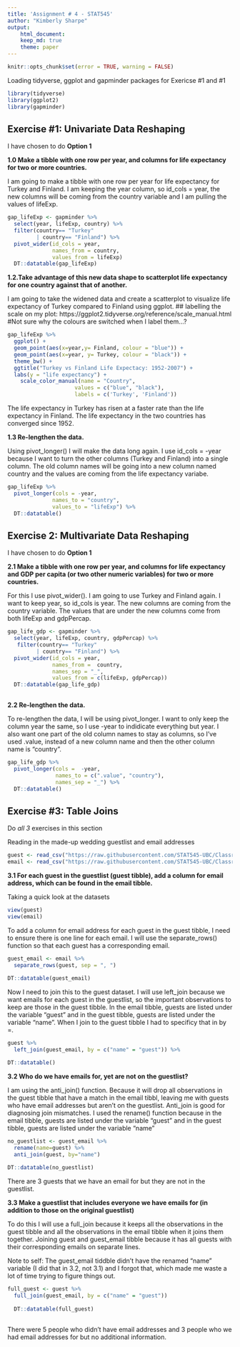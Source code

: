 ```yaml
---
title: 'Assignment # 4 - STAT545'
author: "Kimberly Sharpe"
output: 
    html_document:
    keep_md: true
    theme: paper
---
```


<!---The following chunk allows errors when knitting--->

```r
knitr::opts_chunk$set(error = TRUE, warning = FALSE)
```

Loading tidyverse, ggplot and gapminder packages for Exericse #1 and #1
```r
library(tidyverse)
library(ggplot2)
library(gapminder)
```

## Exercise #1: Univariate Data Reshaping 
I have chosen to do **Option 1**

**1.0 Make a tibble with one row per year, and columns for life expectancy for two or more countries.**

I am going to make a tibble with one row per year for life expectancy for Turkey and Finland. 
I am keeping the year column, so id_cols = year, the new columns will be coming from the country variable and I am pulling the values of lifeExp.
```r
gap_lifeExp <- gapminder %>% 
  select(year, lifeExp, country) %>% 
  filter(country== "Turkey" 
         | country== "Finland") %>% 
  pivot_wider(id_cols = year, 
              names_from = country,
              values_from = lifeExp)
  DT::datatable(gap_lifeExp)
```

**1.2.Take advantage of this new data shape to scatterplot life expectancy for one country against that of another.**

I am going to take the widened data and create a scatterplot to visualize life expectancy of Turkey compared to Finland using ggplot.
## labelling the scale on my plot: https://ggplot2.tidyverse.org/reference/scale_manual.html
#Not sure why the colours are switched when I label them...?
```r
gap_lifeExp %>% 
  ggplot() +
  geom_point(aes(x=year,y= Finland, colour = "blue")) +
  geom_point(aes(x=year, y= Turkey, colour = "black")) +
  theme_bw() +
  ggtitle("Turkey vs Finland Life Expectacy: 1952-2007") +
  labs(y = "life expectancy") +
    scale_color_manual(name = "Country",
                     values = c("blue", "black"), 
                     labels = c('Turkey', 'Finland'))
```


The life expectancy in Turkey has risen at a faster rate than the life expectancy in Finland. The life expectancy in the two countries has converged since 1952. 

**1.3 Re-lengthen the data.**

Using pivot_longer() I will make the data long again. I use id_cols = -year because I want to turn the other columns (Turkey and Finland) into a single column. The old column names will be going into a new column named country and the values are coming from the life expectancy variabe.

```r
gap_lifeExp %>% 
  pivot_longer(cols = -year,
              names_to = "country",
              values_to = "lifeExp") %>% 
  DT::datatable()
```


## Exercise 2: Multivariate Data Reshaping

I have chosen to do **Option 1** 

**2.1 Make a tibble with one row per year, and columns for life expectancy and GDP per capita (or two other numeric variables) for two or more countries.**

For this I use pivot_wider(). I am going to use Turkey and Finland again. I want to keep year, so id_cols is year. The new columns are coming from the country variable. The values that are under the new columns come from both lifeExp and gdpPercap. 
```r
gap_life_gdp <- gapminder %>% 
  select(year, lifeExp, country, gdpPercap) %>% 
   filter(country== "Turkey" 
         | country== "Finland") %>% 
  pivot_wider(id_cols = year,
              names_from =  country,
              names_sep = "_",
              values_from = c(lifeExp, gdpPercap)) 
  DT::datatable(gap_life_gdp)
  
```

**2.2 Re-lengthen the data.**

To re-lengthen the data, I will be using pivot_longer. I want to only keep the column year the same, so I use -year to indidicate everything but year. I also want one part of the old column names to stay as columns, so I've used .value, instead of a new column name and then the other column name is "country". 

```r
gap_life_gdp %>% 
  pivot_longer(cols =  -year,
               names_to = c(".value", "country"),
               names_sep = "_") %>% 
  DT::datatable()
```


## Exercise #3: Table Joins

Do *all 3* exercises in this section

Reading in the made-up wedding guestlist and email addresses

```r
guest <- read_csv("https://raw.githubusercontent.com/STAT545-UBC/Classroom/master/data/wedding/attend.csv")
email <- read_csv("https://raw.githubusercontent.com/STAT545-UBC/Classroom/master/data/wedding/emails.csv")
```

**3.1 For each guest in the guestlist (guest tibble), add a column for email address, which can be found in the email tibble.**

Taking a quick look at the datasets
```r
view(guest)
view(email)
```

To add a column for email address for each guest in the guest tibble, I need to ensure there is one line for each email. I will use the separate_rows() function so that each guest has a corresponding email. 
```r
guest_email <- email %>% 
  separate_rows(guest, sep = ", ") 
  
DT::datatable(guest_email)  
```


Now I need to join this to the guest dataset. I will use left_join because we want emails for each guest in the guestlist, so the important observations to keep are those in the guest tibble.
In the email tibble, guests are listed under the variable "guest" and in the guest tibble, guests are listed under the variable "name". When I join to the guest tibble I had to specificy that in by =.
 
```r
guest %>% 
  left_join(guest_email, by = c("name" = "guest")) %>% 

DT::datatable()
```
 
 
**3.2 Who do we have emails for, yet are not on the guestlist?**

I am using the anti_join() function. Because it will drop all observations in the guest tibble that have a match in the email tibbl, leaving me with guests who have email addresses but aren't on the guestlist. Anti_join is good for diagnosing join mismatches. 
I used the rename() function because in the email tibble, guests are listed under the variable "guest" and in the guest tibble, guests are listed under the variable "name"

```r
no_guestlist <- guest_email %>% 
  rename(name=guest) %>% 
  anti_join(guest, by="name")  
  
DT::datatable(no_guestlist)

```

There are 3 guests that we have an email for but they are not in the guestlist. 


**3.3 Make a guestlist that includes everyone we have emails for (in addition to those on the original guestlist)**

To do this I will use a full_join because it keeps all the observations in the guest tibble and all the observations in the email tibble when it joins them together. 
Joining guest and guest_email tibble because it has all guests with their corresponding emails on separate lines.

Note to self: The guest_email tiddble didn't have the renamed "name" variable (I did that in 3.2, not 3.1) and I forgot that, which made me waste a lot of time trying to figure things out.  

```r

full_guest <- guest %>% 
  full_join(guest_email, by = c("name" = "guest"))  
  
  DT::datatable(full_guest)
  


```

 There were 5 people who didn't have email addresses and 3 people who we had email addresses for but no additional information. 




